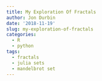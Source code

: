 ```yaml
---
title: My Exploration Of Fractals
author: Jon Durbin
date: '2018-11-19'
slug: my-exploration-of-fractals
categories:
  - R
  - python
tags:
  - fractals
  - julia sets
  - mandelbrot set
---
```


